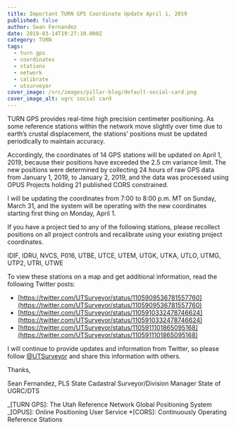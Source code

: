 ```yaml
---
title: Important TURN GPS Coordinate Update April 1, 2019
published: false
author: Sean Fernandez
date: 2019-03-14T19:27:10.000Z
category: TURN
tags:
  - turn gps
  - coordinates
  - stations
  - network
  - calibrate
  - utsurveyor
cover_image: /src/images/pillar-blog/default-social-card.png
cover_image_alt: ugrc social card
---
```



TURN GPS provides real-time high precision centimeter positioning. As some reference stations within the network move slightly over time due to earth’s crustal displacement, the stations’ positions must be updated periodically to maintain accuracy.

Accordingly, the coordinates of 14 GPS stations will be updated on April 1, 2019, because their positions have exceeded the 2.5 cm variance limit. The new positions were determined by collecting 24 hours of raw GPS data from January 1, 2019, to January 2, 2019, and the data was processed using OPUS Projects holding 21 published CORS constrained.

I will be updating the coordinates from 7:00 to 8:00 p.m. MT on Sunday, March 31, and the system will be operating with the new coordinates starting first thing on Monday, April 1.

If you have a project tied to any of the following stations, please recollect positions on all project controls and recalibrate using your existing project coordinates.

IDIF, IDRU, NVCS, P016, UTBE, UTCE, UTEM, UTGK, UTKA, UTLO, UTMG, UTP2, UTRI, UTWE

To view these stations on a map and get additional information, read the following Twitter posts:

- [https://twitter.com/UTSurveyor/status/1105909536781557760](https://twitter.com/UTSurveyor/status/1105909536781557760)
- [https://twitter.com/UTSurveyor/status/1105910332478746624](https://twitter.com/UTSurveyor/status/1105910332478746624)
- [https://twitter.com/UTSurveyor/status/1105911101865095168](https://twitter.com/UTSurveyor/status/1105911101865095168)

I will continue to provide updates and information from Twitter, so please follow [@UTSurveyor](https://twitter.com/UTSurveyor) and share this information with others.

Thanks,

Sean Fernandez, PLS
State Cadastral Surveyor/Division Manager
State of UGRC/DTS

<Contacts subject={frontmatter.title} contactKey="turn" />

_[TURN GPS]: The Utah Reference Network Global Positioning System
_[OPUS]: Online Positioning User Service \*[CORS]: Continuously Operating Reference Stations
